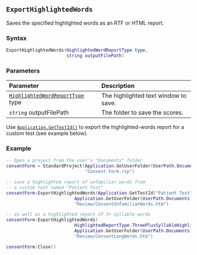 ::: {.minipage data-latex="{\textwidth}"}
## `ExportHighlightedWords`

Saves\index{highlighted reports!exporting} the specified highlighted words as an RTF or HTML report.

### Syntax {-}

``` .lua
ExportHighlightedWords(HighlightedWordReportType type,
                       string outputFilePath)
```

### Parameters {-}

**Parameter** | **Description**
| :-- | :-- |
| [`HighlightedWordReportType`](#highlightedreporttype) type | The highlighted text window to save. |
| `string` outputFilePath | The folder to save the scores. |

:::: {.notesection data-latex=""}
Use [`Application.GetTestId()`](#gettestid) to export the highlighted-words report for a custom test (see example below).
::::

### Example\index{examples!exporting reports} {-}

``` .lua
-- Open a project from the user's "Documents" folder
consentForm = StandardProject(Application.GetUserFolder(UserPath.Documents) ..
                              "Consent Form.rsp")

-- save a highlighted report of unfamiliar words from
-- a custom test named "Patient Test"
consentForm:ExportHighlightedWords(Application.GetTestId("Patient Test"),
                          Application.GetUserFolder(UserPath.Documents) ..
                          "Review/ConsentUnfamiliarWords.htm")

-- as well as a highlighted report of 3+ syllable words
consentForm:ExportHighlightedWords(
                          HighlightedReportType.ThreePlusSyllableHighlightedWords,
                          Application.GetUserFolder(UserPath.Documents) ..
                          "Review/ConsentLongWords.htm")

consentForm:Close()
```
:::
